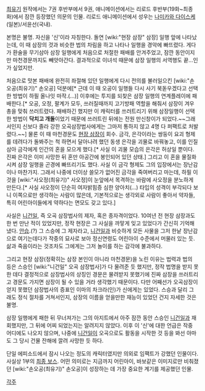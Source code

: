 [[최유기]] 원작에서는 7권 후반부에서 9권, 애니메이션에서는 리로드 후반부(19화~최종화)에서 잠깐 등장했던 의문의 인물. 리로드 애니메이션에서 성우는 [[나미카와 다이스케]](일본)/서윤선(국내).

본명은 불명. 자신을 '신'이라 자칭한다. 돌연 [wiki:"현장 삼장" 삼장] 일행 앞에 나타났는데, 이 때 삼장의 것과 비슷한 법의 차림을 하고 나타나 일행을 경악에 빠뜨렸다. 게다가 환술을 무기삼아 삼장 일행에게 처음으로 처절한 패배를 안겨주었고, 잠깐 동안이지만 마천경문까지도 빼앗아간다. 결과적으로 이녀석 때문에 삼장 일행의 서역행도 끝...인가 싶었지만.

처음으로 맛본 패배에 완전히 좌절해 있던 일행에게 다시 전의를 불러일으킨 [wiki:"손오공(최유기)" 손오공] 덕분에[* 근데 이 때 오공이 일행들 다시 사기 북돋우겠다고 선택한 방법이 하필 올나잇 마작.(...)] 이후에는 투지를 되찾은 삼장 일행의 연계플레이에 패배한다.[* 오공, 오정, 팔계가 모두, 쓰러질때까지 고기방패 역할을 해줘서 삼장이 겨우 총을 맞춰 쓰러트렸다. 패배하긴 했지만 이 캐릭터를 쓰러트리기 위해 삼장일행이 선택한 방법이 '''닥치고 개돌'''이었기 때문에 쓰러트린 뒤에는 전원 만신창이가 되었다.~~그래서인지 신보다 졸라 강한 오곡삼장법사에게는 그마저 통하지 않고 4명 다 퍼팩트로 처발렸다.~~] 물론 이 때 마천경문도 [[현장 삼장]]이 회수.
금각, 은각이라는 쌍둥이 요괴 형제를 데려다가 돌봐주는 척 하면서 달아나려 했던 동생 은각을 괴물로 바꿔놓고, 이를 인질삼아 금각에게 인간의 혼을 모으게 했다.[* 사실 이 괴물 모습의 은각은 허상일 뿐이다. 진짜 은각은 이미 사망한 뒤 혼만 아공간에 봉인되어 있던 상태.] 그리고 이 혼을 물질화시켜 삼장 일행을 곤경에 빠뜨리기도 했다. 사실 이 금각 형제도 그의 입장에서는 장난감이나 마찬가지. 그래서 나중에 더이상 쓸모가 없어진 금각을 죽여버리고 마는데, 하필 이것을 [wiki:"사오정(최유기)" 사오정]이 눈앞에서 목격하는 바람에 사오정을 분노하게 만든다.[* 사실 사오정이 단순히 여자밝힘증 심한 양아치(...) 타입의 성격이 부각되다 보니 이쪽으로만 생각하는 사람이 많은데, 기본적으로는 생각외로 사람이 좋아서 약자들, 특히 어린아이들에게 약하다는 면모도 갖고 있다.]

사실은 [[니건일]], 즉 오곡 삼장법사의 제자, 혹은 종자격이었다. 10여년 전 현장 삼장과도 한 번 만난 적이 있었지만, 정작 현장은 그 사실을 까맣게 잊고 있었다가 간신히 기억해냈다. [[안습]].(?)
그 스승에 그 제자라고, [[니건일]]과 비슷하게 모든 사물을 그저 한낱 장난감으로 여기는데다가 작중의 묘사로 보아 정신연령도 어린아이 수준에서 머물러 있는 듯. 삶과 죽음이라는 것조차도 그에게는 그저 놀이를 하는 감각에 불과하다.

그리고 현장 삼장(정확히는 삼장 본인이 아니라 마천경문)을 노린 이유는 법력과 법의 등은 스승인 [wiki:"니건일" 오곡 삼장법사]가 다 물려준 듯 했지만, 정작 법명을 받지 못한 데다 결정적으로 삼장법사의 상징인 경문은 물려받지 못했기에 진짜 삼장을 쓰러트리고 경문도 가지면 삼장이 될 수 있을 거라 생각했기 때문이다. 다만 어째선가 오곡삼장이 얻지 못했던 삼장법사의 증표인 이마의 차크라(인)가 신에게는 있었다. 스승과 달리 그래도 정식 절차를 거쳐서인지, 삼장의 이름을 얻을만한 재능이 있었던 건지 자세한 것은 불명.

삼장 일행에게 패한 뒤 무너져가는 그의 아지트에서 아주 잠깐 동안 스승인 [[니건일]]과 재회했지만, 그 뒤에 어찌 되었는지는 알려지지 않았다. 이후 이 '신'에 대한 언급은 작중 어디에도 나오지 않으며, 나중에 [[니건일]]이 오곡으로도 활동을 시작한 것 등을 봐선 아마도 그 당시 건물 잔해에 깔려 사망한 듯 하다.

단일 에피소드에서 잠시 나오는 정도의 캐릭터였지만 의외로 임팩트가 강했던 인물이다. 사실상 1부의 [[최종 보스]]. 어떤 의미로는 지금까지 어린아이, 바보같은 이미지로만 비춰졌던 [wiki:"손오공(최유기)" 손오공]이 성장하는 데 가장 중요한 계기를 제공했던 인물.

[[각주]]
